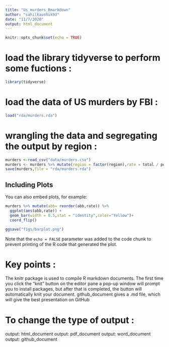 ```yaml
---
title: "Us_murders_Rmarkdown"
author: "sahilkaushik93"
date: "11/7/2020"
output: html_document
---
```


```r
knitr::opts_chunk$set(echo = TRUE)
```

# load the library tidyverse to perform some fuctions :
```r
library(tidyverse)
```

# load the data of US murders by FBI :

```r
load("rda/murders.rda")
```

# wrangling the data and segregating the output by region :

```r
murders <-read_csv("data/murders.csv")
murders <- murders %>% mutate(region = factor(region),rate = total / population * 10^5)
save(murders,file = "rda/murders.rda")
```


## Including Plots

You can also embed plots, for example:

```r
murders %>% mutate(abb= reorder(abb,rate)) %>% 
  ggplot(aes(abb,rate)) +
  geom_bar(width = 0.5,stat = "identity",color="Yellow")+
  coord_flip()

ggsave("figs/barplot.png")
```

Note that the `echo = FALSE` parameter was added to the code chunk to prevent printing of the R code that generated the plot.

# Key points :
The knitr package is used to compile R markdown documents.
The first time you click the "knit" button on the editor pane a pop-up window will prompt you to install packages, but after that is completed, the button will automatically knit your document.
github_document gives a .md file, which will give the best presentation on GitHub

# To change the type of output :
output: html_document 
output: pdf_document 
output: word_document
output: github_document

